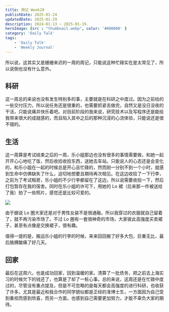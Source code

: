 ```yaml
---
title: 周记 Week29
publishDate: 2025-01-24
updatedDate: 2025-01-29
description: 2024-01-13 ~ 2025-01-19.
heroImage: {src : "thumbnail.webp", color: '#000000' }
category: 'Daily Talk'
tags:
    - 'Daily Talk'
    - 'Weekly Journal'
---
```


所以说，这其实又是姗姗来迟的一周的周记，只能说这种忙碌实在是太常见了，所以说倒也没有什么意外。

## 科研

这一周总的来说也没有发生特别多的事，主要就是在科研之中度过。因为之前给的一些交付压力，所以说任务还是很重的，也需要抓紧去做完，自然又是没日没夜的干活，只能说痛并快乐着吧。对目前阶段的我来说，研究技术以及写程序还是能给我带来很大的成就感的，而且陷入其中之后的那种沉浸的心流体验，只能说还是很不错的。

## 生活

这一周算是考试结束之后的一周，乐小姐那边也没有很多的事情需要做，和她一起开开心心地吃了饭，然后收拾收拾东西，送她去车站。只能说人的心态还是会变化的，和乐小姐在一起的时候总是开心且忙碌的，然而刚一分别不到一个小时，就感到生命中仿佛缺失了什么，迫切地想要且期待再次相见。在这边收拾了一下行李，之前为了考试租房，乐小姐的不少行李都留在了这边，所以说需要收拾一下，然后打包暂存在我的宿舍。同时在乐小姐的许可下，用她的 Lo 裙（后来那一件被送给了我）拍了一些照片，感觉还是比较可爱的。

![](https://pic.axi404.top/1.9rjhqwq0nd.webp)

由于据说 Lo 圈大家还是对于男性女装不是很通融，所以我穿过的衣服就自己留着了，就不再污染市场了。不过 Lo 圈有一套很神奇的市场，大家彼此高强度买卖裙子，甚至有点像是交换裙子，很有趣。

值得一提的是，搬运乐小姐的行李的时候，来来回回搬了好多大包，巨重无比，最后胳膊酸痛了好几天。

## 回家

最后在这周六，也是成功回家，回到温暖的家。清算了一批债务，把之前去上海实习的时候欠下的钱还了，也算是了却了一桩心事。总的来说，这周还是在忙碌中度过的，尽管没有重点提及，但是不可忽略的是每天都会高强度的进行科研，也收获了许多。尤其是最近和我合作的同学貌似都是正经的准博士生，一方面因为自己受到重视而感到欣喜，而另一方面，也感到自己需要更加努力，才能不辜负大家的期待。
